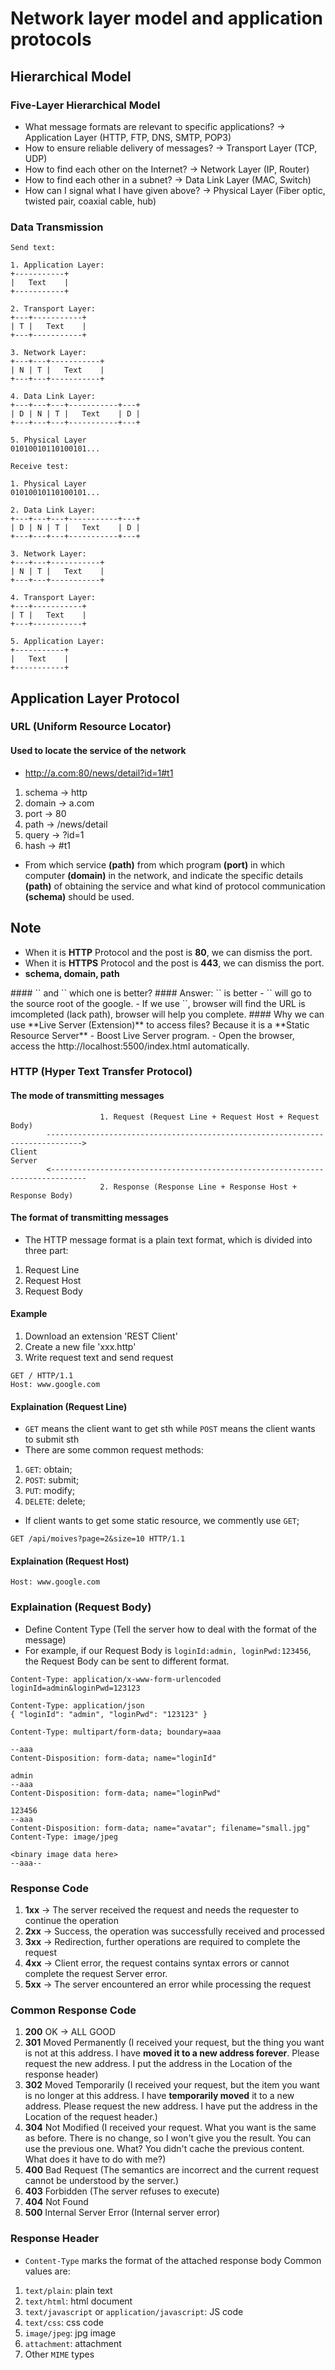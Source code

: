 # Network layer model and application protocols

## Hierarchical Model

### Five-Layer Hierarchical Model

- What message formats are relevant to specific applications? -> Application Layer (HTTP, FTP, DNS, SMTP, POP3)
- How to ensure reliable delivery of messages? -> Transport Layer (TCP, UDP)
- How to find each other on the Internet? -> Network Layer (IP, Router)
- How to find each other in a subnet? -> Data Link Layer (MAC, Switch)
- How can I signal what I have given above? -> Physical Layer (Fiber optic, twisted pair, coaxial cable, hub)

### Data Transmission

```Text
Send text:

1. Application Layer:
+-----------+
|   Text    |
+-----------+

2. Transport Layer:
+---+-----------+
| T |   Text    |
+---+-----------+

3. Network Layer:
+---+---+-----------+
| N | T |   Text    |
+---+---+-----------+

4. Data Link Layer:
+---+---+---+-----------+---+
| D | N | T |   Text    | D |
+---+---+---+-----------+---+

5. Physical Layer
01010010110100101...

Receive test:

1. Physical Layer
01010010110100101...

2. Data Link Layer:
+---+---+---+-----------+---+
| D | N | T |   Text    | D |
+---+---+---+-----------+---+

3. Network Layer:
+---+---+-----------+
| N | T |   Text    |
+---+---+-----------+

4. Transport Layer:
+---+-----------+
| T |   Text    |
+---+-----------+

5. Application Layer:
+-----------+
|   Text    |
+-----------+
```

## Application Layer Protocol

### URL (Uniform Resource Locator)

#### Used to locate the service of the network

- http://a.com:80/news/detail?id=1#t1

1. schema -> http
2. domain -> a.com
3. port -> 80
4. path -> /news/detail
5. query -> ?id=1
6. hash -> #t1

- From which service **(path)** from which program **(port)** in which computer **(domain)** in the network, and indicate the specific details **(path)** of obtaining the service and what kind of protocol communication **(schema)** should be used.

## Note

- When it is **HTTP** Protocol and the post is **80**, we can dismiss the port.
- When it is **HTTPS** Protocol and the post is **443**, we can dismiss the port.
- **schema, domain, path**

<Tip>
#### `<a herf="https://www.google.com/">` and `<a herf="https://www.google.com">` which one is better?
#### Answer: `<a herf="https://www.google.com/">` is better
- `<a herf="https://www.google.com/">` will go to the source root of the google.
- If we use `<a herf="https://www.google.com">`, browser will find the URL is imcompleted (lack path), browser will help you complete.
</Tip>

<Key>
  #### Why we can use **Live Server (Extension)** to access files? 
  Because it is a **Static Resource Server** - Boost Live Server program. - Open the
  browser, access the http://localhost:5500/index.html automatically.
</Key>

### HTTP (Hyper Text Transfer Protocol)

#### The mode of transmitting messages

```Text
                    1. Request (Request Line + Request Host + Request Body)
        ------------------------------------------------------------------------------>
Client                                                                                   Server
        <------------------------------------------------------------------------------
                    2. Response (Response Line + Response Host + Response Body)
```

#### The format of transmitting messages

- The HTTP message format is a plain text format, which is divided into three part:

1. Request Line
2. Request Host
3. Request Body

#### Example

1. Download an extension 'REST Client'
2. Create a new file 'xxx.http'
3. Write request text and send request

```HTTP
GET / HTTP/1.1
Host: www.google.com
```

#### Explaination (Request Line)

- `GET` means the client want to get sth while `POST` means the client wants to submit sth
- There are some common request methods:

1. `GET`: obtain;
2. `POST`: submit;
3. `PUT`: modify;
4. `DELETE`: delete;

- If client wants to get some static resource, we commently use `GET`;

```HTTP
GET /api/moives?page=2&size=10 HTTP/1.1
```

#### Explaination (Request Host)

```HTTP
Host: www.google.com
```

### Explaination (Request Body)

- Define Content Type (Tell the server how to deal with the format of the message)
- For example, if our Request Body is `loginId:admin, loginPwd:123456`, the Request Body can be sent to different format.

```HTTP
Content-Type: application/x-www-form-urlencoded
loginId=admin&loginPwd=123123
```

```HTTP
Content-Type: application/json
{ "loginId": "admin", "loginPwd": "123123" }
```

```HTTP
Content-Type: multipart/form-data; boundary=aaa

--aaa
Content-Disposition: form-data; name="loginId"

admin
--aaa
Content-Disposition: form-data; name="loginPwd"

123456
--aaa
Content-Disposition: form-data; name="avatar"; filename="small.jpg"
Content-Type: image/jpeg

<binary image data here>
--aaa--
```

### Response Code

1. **1xx** -> The server received the request and needs the requester to continue the operation
2. **2xx** -> Success, the operation was successfully received and processed
3. **3xx** -> Redirection, further operations are required to complete the request 
4. **4xx** -> Client error, the request contains syntax errors or cannot complete the request Server error.
5. **5xx** -> The server encountered an error while processing the request

### Common Response Code
1. **200** OK -> ALL GOOD
2. **301** Moved Permanently (I received your request, but the thing you want is not at this address. I have **moved it to a new address forever**. Please request the new address. I put the address in the Location of the response header)
3. **302** Moved Temporarily (I received your request, but the item you want is no longer at this address. I have **temporarily moved** it to a new address. Please request the new address. I have put the address in the Location of the request header.)
4. **304** Not Modified (I received your request. What you want is the same as before. There is no change, so I won't give you the result. You can use the previous one. What? You didn't cache the previous content. What does it have to do with me?)
5. **400** Bad Request (The semantics are incorrect and the current request cannot be understood by the server.)
6. **403** Forbidden (The server refuses to execute)
7. **404** Not Found
8. **500** Internal Server Error (Internal server error)

### Response Header
- `Content-Type` marks the format of the attached response body
Common values ​​are:
1. `text/plain`: plain text
2. `text/html`: html document
3. `text/javascript` or `application/javascript`: JS code
4. `text/css`: css code
5. `image/jpeg`: jpg image
6. `attachment`: attachment
7. Other `MIME` types

